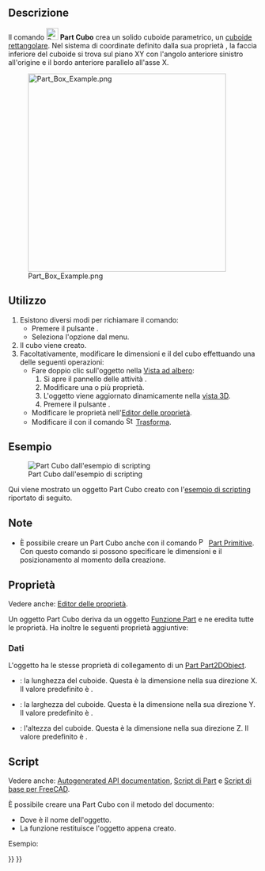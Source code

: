 <languages/>

{{Docnav/it
|
|[[Part_Cylinder/it|Cilindro]]
|[[Part_Workbench/it|Part]]
|IconL=
|IconR=Part_Cylinder.svg
|IconC=Workbench_Part.svg
}}

{{GuiCommand/it
|Name=Part Box
|Name/it=Part Cubo
|MenuLocation=Parte → Primitive → Cubo
|Workbenches=[[Part_Workbench/it|Part]]
|SeeAlso=[[Part_CreatePrimitives/it|Part Primitive]]
}}

<span id="Description"></span>
== Descrizione ==

Il comando [[Image:Part_Box.svg|24px]] '''Part Cubo''' crea un solido cuboide parametrico, un [https://en.wikipedia.org/wiki/Cuboid#Rectangular_cuboid cuboide rettangolare]. Nel sistema di coordinate definito dalla sua proprietà {{PropertyData|Placement}}, la faccia inferiore del cuboide si trova sul piano XY con l'angolo anteriore sinistro all'origine e il bordo anteriore parallelo all'asse X.

[[Image:Part_Box_Example.png|400px]]

<span id="Usage"></span>
== Utilizzo ==

<div class="mw-translate-fuzzy">
# Esistono diversi modi per richiamare il comando:
#* Premere il pulsante {{Button|[[Image:Part_Box.svg|16px]] [[Part_Box/it|Cubo]]}}.
#* Seleziona l'opzione {{MenuCommand|Parte → Primitive → [[Image:Part_Box.svg|16px]] Cubo}} dal menu.
# Il cubo viene creato.
# Facoltativamente, modificare le dimensioni e il {{PropertyData|Placement}} del cubo effettuando una delle seguenti operazioni:
#* Fare doppio clic sull'oggetto nella [[Tree_view/it|Vista ad albero]]:
#*# Si apre il pannello delle attività {{MenuCommand|Primitive geometriche}}.
#*# Modificare una o più proprietà.
#*# L'oggetto viene aggiornato dinamicamente nella [[3D_view/it|vista 3D]].
#*# Premere il pulsante {{Button|OK}}.
#* Modificare le proprietà nell'[[Property_editor/it|Editor delle proprietà]].
#* Modificare il {{PropertyData|Placement}} con il comando [[Image:Std_TransformManip.svg|16px]] [[Std_TransformManip/it|Trasforma]].
</div>

<span id="Example"></span>
== Esempio ==

[[Image:Part_Box_Scripting_Example.png|thumb|Part Cubo dall'esempio di scripting]]

Qui viene mostrato un oggetto Part Cubo creato con l'[[#Script|esempio di scripting]] riportato di seguito.

<span id="Notes"></span>
== Note ==

* È possibile creare un Part Cubo anche con il comando [[Image:Part_Primitives.svg|16px]] [[Part_Primitives/it|Part Primitive]]. Con questo comando si possono specificare le dimensioni e il posizionamento al momento della creazione.

<span id="Properties"></span>
== Proprietà ==

Vedere anche: [[Property_editor/it|Editor delle proprietà]].

Un oggetto Part Cubo deriva da un oggetto [[Part_Feature/it|Funzione Part]] e ne eredita tutte le proprietà. Ha inoltre le seguenti proprietà aggiuntive:

<span id="Data"></span>
=== Dati ===

{{TitleProperty|Attachment}}

L'oggetto ha le stesse proprietà di collegamento di un [[Part_Part2DObject/it#Dati|Part Part2DObject]].

{{TitleProperty|Box}}

* {{PropertyData|Length|Length}}: la lunghezza del cuboide. Questa è la dimensione nella sua direzione X. Il valore predefinito è {{Value|10mm}}.
* {{PropertyData|Width|Length}}: la larghezza del cuboide. Questa è la dimensione nella sua direzione Y. Il valore predefinito è {{Value|10mm}}.
* {{PropertyData|Height|Length}}: l'altezza del cuboide. Questa è la dimensione nella sua direzione Z. Il valore predefinito è {{Value|10mm}}.

<span id="Scripting"></span>
==Script==

Vedere anche: [https://freecad.github.io/SourceDoc/ Autogenerated API documentation], [[Part_scripting/it|Script di Part]] e [[FreeCAD_Scripting_Basics/it|Script di base per FreeCAD]].

È possibile creare una Part Cubo con il metodo {{Incode|addObject()}} del documento:

{{Code|code=
box = FreeCAD.ActiveDocument.addObject("Part::Box", "myBox")
}}

* Dove {{Incode|"myBox"}} è il nome dell'oggetto.
* La funzione restituisce l'oggetto appena creato.

Esempio:

{{Code|code=
import FreeCAD as App

doc = App.activeDocument()

box = doc.addObject("Part::Box", "myBox")
box.Length = 4
box.Width = 8
box.Height = 12
box.Placement = App.Placement(App.Vector(1, 2, 3), App.Rotation(75, 60, 30))

doc.recompute()
}}


{{Docnav/it
|
|[[Part_Cylinder/it|Cilindro]]
|[[Part_Workbench/it|Part]]
|IconL=
|IconR=Part_Cylinder.svg
|IconC=Workbench_Part.svg
}}

{{Part_Tools_navi{{#translation:}}}}
{{Userdocnavi{{#translation:}}}}